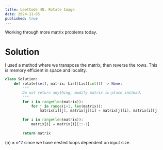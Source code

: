 ```yaml
---
title: LeetCode 48. Rotate Image
date: 2024-11-05
published: true
---
```


Working through more matrix problems today.

# Solution
I used a method where we transpose the matrix, then reverse the rows. This is memory efficient in space and locality.
```python
class Solution:
    def rotate(self, matrix: List[List[int]]) -> None:
        """
        Do not return anything, modify matrix in-place instead.
        """
        for i in range(len(matrix)):
            for j in range(i+1, len(matrix)):
                matrix[i][j], matrix[j][i] = matrix[j][i], matrix[i][j]
        
        for i in range(len(matrix)):
            matrix[i] = matrix[i][::-1]
        
        return matrix
```
(n) = n^2 since we have nested loops dependent on input size.
